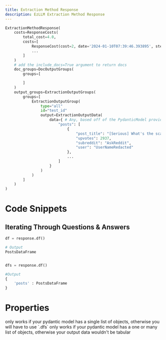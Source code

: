 ```yaml
---
title: Extraction Method Response
description: EzLLM Extraction Method Response
---
```



```py
ExtractionMethodResponse(
    costs=ResponseCosts(
        total_cost=4.0,
        costs=[
            ResponseCost(cost=2, date='2024-01-10T07:39:46.393895', step='method', usage=1196, limitType='llm', limitId='gpt-3.5', desc=None, reportedCost=0.003084)
            ...
        ]
    )
    # add the include_docs=True argument to return docs
    doc_groups=DocOutputGroups(
        groups=[

        ]
    )
    output_groups=ExtractionOutputGroups(
        groups=[
            ExtractionOutputGroup(
                type="all"
                id="test_id"
                output=ExtractionOutputData(
                    data={ # Any, based off of the PydanticModel provided
                        "posts": [
                            {
                                "post_title": "[Serious] What's the scariest fact you wish you didn't know?",
                                "upvotes": 2937,
                                "subreddit": "AskReddit",
                                "user": "UserNameRedacted"
                            },
                            ...
                        ]
                    }
                )
            )
        ]
    )
)
```


# Code Snippets

## Iterating Through Questions & Answers
```py
df = response.df()

# Output
PostsDataFrame


dfs = response.df()

#Output
{
    'posts' : PostsDataFrame
}
```


# Properties
<ParamField path="df" type="PandasDataFrame">
    only works if your pydantic model has a single list of objects, otherwise you will have to use `.dfs`
</ParamField>
<ParamField path="dfs" type="Dict[str, PandasDataFrame]">
    only works if your pydantic model has a one or many list of objects, otherwise your output data wouldn't be tabular
</ParamField>